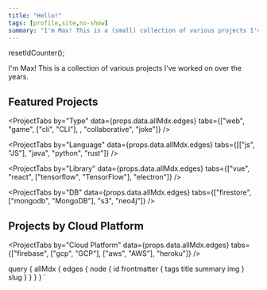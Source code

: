 ```yaml
---
title: "Hello!"
tags: [profile,site,no-show]
summary: "I'm Max! This is a (small) collection of various projects I've worked on over the years. "
---
```


resetIdCounter();


I'm Max! This is a collection of various projects I've worked on over the years.


## Featured Projects
<ProjectList showImg list={props.data.allMdx.edges} filter="featured" />

<ProjectTabs by="Type" data={props.data.allMdx.edges} tabs={["web", "game", ["cli", "CLI"], , "collaborative", "joke"]} />

<ProjectTabs by="Language" data={props.data.allMdx.edges} tabs={[["js", "JS"], "java", "python", "rust"]} />

<ProjectTabs by="Library" data={props.data.allMdx.edges} tabs={["vue", "react", ["tensorflow", "TensorFlow"], "electron"]} />

<ProjectTabs by="DB" data={props.data.allMdx.edges} tabs={["firestore", ["mongodb", "MongoDB"], "s3", "neo4j"]} />

## Projects by Cloud Platform

<ProjectTabs by="Cloud Platform" data={props.data.allMdx.edges} tabs={["firebase", ["gcp", "GCP"], ["aws", "AWS"], "heroku"]} />


query {
allMdx {
edges {
node {
id
frontmatter {
tags
title
summary
img
}
slug
}
}
}
}
`
